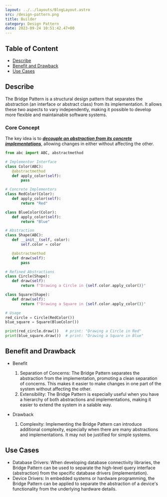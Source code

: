 ```yaml
---
layout: ../../layouts/BlogLayout.astro 
src: /design-pattern.png
title: Builder 
category: Design Pattern
date: 2023-09-24 10:51:42.47+00 
---
```

## Table of Content 
* [Describe](#describe)
* [Benefit and Drawback](#benefit-and-drawback)
* [Use Cases](#use-cases)

## Describe
The Bridge Pattern is a structural design pattern that separates the abstraction (an interface or abstract class) from its implementation. It allows these two aspects to vary independently, making it possible to develop more flexible and maintainable software systems.

### Core Concept
 The key idea is to ***<ins>decouple an abstraction from its concrete implementations</ins>***, allowing changes in either without affecting the other.
 ```python
from abc import ABC, abstractmethod

# Implementor Interface
class Color(ABC):
    @abstractmethod
    def apply_color(self):
        pass

# Concrete Implementors
class RedColor(Color):
    def apply_color(self):
        return "Red"

class BlueColor(Color):
    def apply_color(self):
        return "Blue"

# Abstraction
class Shape(ABC):
    def __init__(self, color):
        self.color = color

    @abstractmethod
    def draw(self):
        pass

# Refined Abstractions
class Circle(Shape):
    def draw(self):
        return f"Drawing a Circle in {self.color.apply_color()}"

class Square(Shape):
    def draw(self):
        return f"Drawing a Square in {self.color.apply_color()}"

# Usage
red_circle = Circle(RedColor())
blue_square = Square(BlueColor())

print(red_circle.draw())   # print: "Drawing a Circle in Red"
print(blue_square.draw())  # print: "Drawing a Square in Blue"
 ```

## Benefit and Drawback
* Benefit
  1. Separation of Concerns: The Bridge Pattern separates the abstraction from the implementation, promoting a clean separation of concerns. This makes it easier to make changes in one part of the system without affecting the other.
  2. Extensibility: The Bridge Pattern is especially useful when you have a hierarchy of both abstractions and implementations, making it easier to extend the system in a salable way.

* Drawback
  1. Complexity: Implementing the Bridge Pattern can introduce additional complexity, especially when there are many abstractions and implementations. It may not be justified for simple systems.

## Use Cases
* Database Drivers: When developing database connectivity libraries, the Bridge Pattern can be used to separate the high-level query interface (abstraction) from the specific database drivers (implementation).
* Device Drivers: In embedded systems or hardware programming, the Bridge Pattern can be applied to separate the abstraction of a device's functionality from the underlying hardware details.
